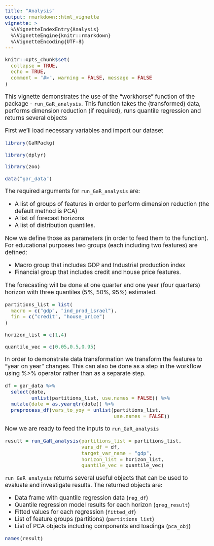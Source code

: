```yaml
---
title: "Analysis"
output: rmarkdown::html_vignette
vignette: >
  %\VignetteIndexEntry{Analysis}
  %\VignetteEngine{knitr::rmarkdown}
  %\VignetteEncoding{UTF-8}
---
```


<style type="text/css">
  body{
  font-size: 14pt;
}
</style>


```r
knitr::opts_chunk$set(
  collapse = TRUE,
  echo = TRUE,
  comment = "#>", warning = FALSE, message = FALSE
)
```

This vignette demonstrates the use of the "workhorse" function of the package  - `run_GaR_analysis`.
This function takes the (transformed) data, performs dimension reduction (if required), runs quantile regression and returns several objects

First we'll load necessary variables and import our dataset


```r

library(GaRPackg)

library(dplyr)

library(zoo)

```

```r

data("gar_data")

```


The required arguments for `run_GaR_analysis` are:

 - A list of groups of features in order to perform dimension
 reduction (the default method is PCA)
 - A list of forecast horizons
 - A list of distribution quantiles.

Now we define those as parameters (in order to feed them to the function). For educational purposes two groups (each including two features) are defined: 

 - Macro group that includes GDP and Industrial production index
 - Financial group that includes credit and house price features. 

The forecasting will be done at one quarter and one year (four quarters) horizon with three quantiles (5%, 50%, 95%) estimated.


```r

partitions_list = list(
  macro = c("gdp", "ind_prod_israel"),
  fin = c("credit", "house_price")
)

horizon_list = c(1,4)

quantile_vec = c(0.05,0.5,0.95)

```

In order to demonstrate data transformation we transform the features to "year on year" changes. This can also be done as a step in the workflow using %>% operator rather than as a separate step.

```r

df = gar_data %>%
  select(date,
         unlist(partitions_list, use.names = FALSE)) %>%
  mutate(date = as.yearqtr(date)) %>%
  preprocess_df(vars_to_yoy = unlist(partitions_list,
                                     use.names = FALSE))

```

Now we are ready to feed the inputs to `run_GaR_analysis`

```r

result = run_GaR_analysis(partitions_list = partitions_list,
                          vars_df = df,
                          target_var_name = "gdp",
                          horizon_list = horizon_list,
                          quantile_vec = quantile_vec)

```


`run_GaR_analysis` returns several useful objects that can be used
to evaluate and investigate results. The returned objects are:

 - Data frame with quantile regression data (`reg_df`)
 - Quantile regression model results for each horizon (`qreg_result`)
 - Fitted values for each regression (`fitted_df`)
 - List of feature groups (partitions) (`partitions_list`)
 - List of PCA objects including components and loadings (`pca_obj`)

```r
names(result)
```

